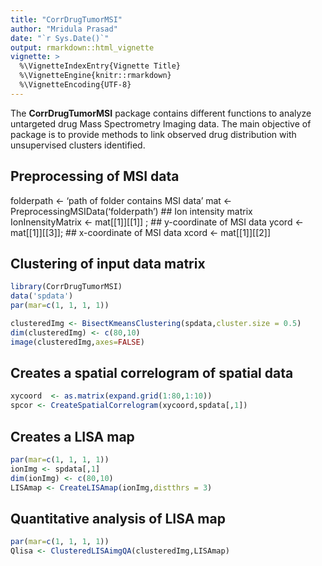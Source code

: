 ```yaml
---
title: "CorrDrugTumorMSI"
author: "Mridula Prasad"
date: "`r Sys.Date()`"
output: rmarkdown::html_vignette
vignette: >
  %\VignetteIndexEntry{Vignette Title}
  %\VignetteEngine{knitr::rmarkdown}
  %\VignetteEncoding{UTF-8}
---
```


The **CorrDrugTumorMSI** package contains different functions to analyze untargeted drug Mass Spectrometry Imaging data. The main objective of package is to provide methods to link observed drug distribution with unsupervised clusters identified. 


## Preprocessing of MSI data

folderpath <- 'path of folder contains MSI data'\n
mat <- PreprocessingMSIData('folderpath')\n
## Ion intensity matrix
IonInensityMatrix   <- mat[[1]][[1]] ;
## y-coordinate of MSI data
ycord               <- mat[[1]][[3]]; 
## x-coordinate of MSI data
xcord               <- mat[[1]][[2]]



## Clustering of input data matrix

```r
library(CorrDrugTumorMSI)
data('spdata')
par(mar=c(1, 1, 1, 1))

clusteredImg <- BisectKmeansClustering(spdata,cluster.size = 0.5)
dim(clusteredImg) <- c(80,10)
image(clusteredImg,axes=FALSE)

```

## Creates a spatial correlogram of spatial data 

```r

xycoord  <- as.matrix(expand.grid(1:80,1:10))
spcor <- CreateSpatialCorrelogram(xycoord,spdata[,1])

```


## Creates a LISA map

```r
par(mar=c(1, 1, 1, 1))
ionImg <- spdata[,1]
dim(ionImg) <- c(80,10)
LISAmap <- CreateLISAmap(ionImg,distthrs = 3)

```

## Quantitative analysis of LISA map 

```r
par(mar=c(1, 1, 1, 1))
Qlisa <- ClusteredLISAimgQA(clusteredImg,LISAmap)

```


